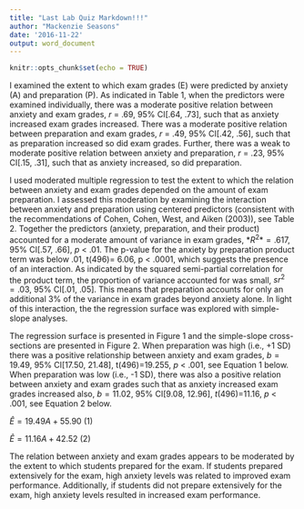 ```yaml
---
title: "Last Lab Quiz Markdown!!!"
author: "Mackenzie Seasons"
date: '2016-11-22'
output: word_document
---
```


```r
knitr::opts_chunk$set(echo = TRUE)
```

I examined the extent to which exam grades (E) were predicted by anxiety (A) and preparation (P). As indicated in Table 1, when the predictors were examined individually, there was a moderate positive relation between anxiety and exam grades, *r* = .69, 95% CI[.64, .73], such that as anxiety increased exam grades increased. There was a moderate positive relation between preparation and exam grades, *r* = .49, 95% CI[.42, .56], such that as preparation increased so did exam grades. Further, there was a weak to moderate positive relation between anxiety and preparation, *r* = .23, 95% CI[.15, .31], such that as anxiety increased, so did preparation.

I used moderated multiple regression to test the extent to which the relation between anxiety and exam grades depended on the amount of exam preparation. I assessed this moderation by examining the interaction between anxiety and preparation using centered predictors (consistent with the recommendations of Cohen, Cohen, West, and Aiken (2003)), see Table 2. Together the predictors (anxiety, preparation, and their product) accounted for a moderate amount of variance in exam grades, $*R^2*=.617$, 95% CI[.57, .66], *p* < .01. The p-value for the anxiety by preparation product term was below .01, t(496)= 6.06, p < .0001, which suggests the presence of an interaction. As indicated by the squared semi-partial correlation for the product term, the proportion of variance accounted for was small, $sr^2=.03$, 95% CI[.01, .05]. This means that preparation accounts for only an additional 3% of the variance in exam grades beyond anxiety alone. In light of this interaction, the the regression surface was explored with simple-slope analyses.

The regression surface is presented in Figure 1 and the simple-slope cross-sections are presented in Figure 2. When preparation was high (i.e., +1 SD) there was a positive relationship between anxiety and exam grades, $b=19.49$, 95% CI[17.50, 21.48], t(496)=19.255, *p* < .001, see Equation 1 below. When preparation was low (i.e., -1 SD), there was also a positive relation between anxiety and exam grades such that as anxiety increased exam grades increased also, $b=11.02$, 95% CI[9.08, 12.96], *t*(496)=11.16, *p* < .001, see Equation 2 below.

$\hat{E}= 19.49A + 55.90$ (1)

$\hat{E}= 11.16A + 42.52$ (2)

The relation between anxiety and exam grades appears to be moderated by the extent to which students prepared for the exam. If students prepared extensively for the exam, high anxiety levels was related to improved exam performance. Additionally, if students did not prepare extensively for the exam, high anxiety levels resulted in increased exam performance.